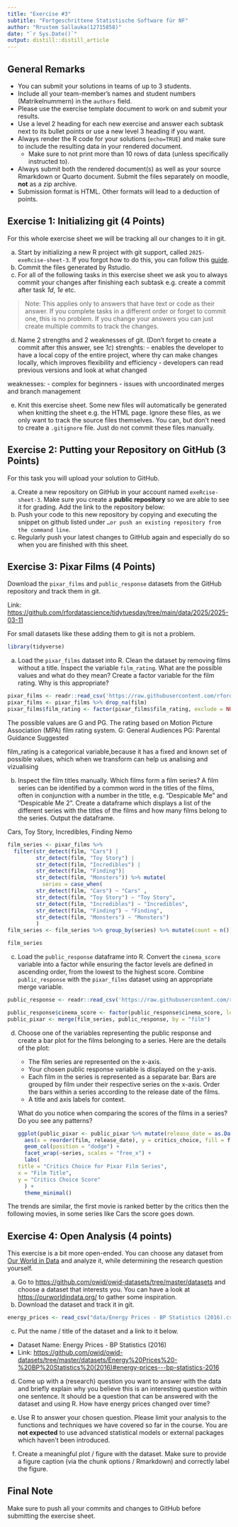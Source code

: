 ```yaml
---
title: "Exercise #3"
subtitle: "Fortgeschrittene Statistische Software für NF"
author: "Rrustem Sallauka(12715858)"
date: "`r Sys.Date()`"
output: distill::distill_article
---
```


## General Remarks

-   You can submit your solutions in teams of up to 3 students.
-   Include all your team-member's names and student numbers
    (Matrikelnummern) in the `authors` field.
-   Please use the exercise template document to work on and submit your
    results.
-   Use a level 2 heading for each new exercise and answer each subtask
    next to its bullet points or use a new level 3 heading if you want.
-   Always render the R code for your solutions (`echo=TRUE`) and make
    sure to include the resulting data in your rendered document.
    -   Make sure to not print more than 10 rows of data (unless
        specifically instructed to).
-   Always submit both the rendered document(s) as well as your source
    Rmarkdown or Quarto document. Submit the files separately on moodle,
    **not** as a zip archive.
-   Submission format is HTML. Other formats will lead to a deduction of
    points.

## Exercise 1: Initializing git (4 Points)

For this whole exercise sheet we will be tracking all our changes to it
in git.

a)  Start by initializing a new R project with git support, called
    `2025-exeRcise-sheet-3`. If you forgot how to do this, you can
    follow this
    [guide](https://malikaihle.github.io/Introduction-RStudio-Git-GitHub/rstudio_project.html).
b)  Commit the files generated by Rstudio.
c)  For all of the following tasks in this exercise sheet we ask you to
    always commit your changes after finishing each subtask e.g. create
    a commit after task *1d*, *1e* etc.

> Note: This applies only to answers that have text or code as their
> answer. If you complete tasks in a different order or forget to commit
> one, this is no problem. If you change your answers you can just
> create multiple commits to track the changes.

d)  Name 2 strengths and 2 weaknesses of git. (Don't forget to create a
    commit after this answer, see *1c*)
strenghts: - enables the developer to have a local copy of the entire project, where thy can make changes locally, which improves flexibility and efficiency
           - developers can read previous versions and look at what changed 
           
weaknesses: - complex for beginners 
            - issues with uncoordinated merges and branch management
    
e)  Knit this exercise sheet. Some new files will automatically be
    generated when knitting the sheet e.g. the HTML page. Ignore these
    files, as we only want to track the source files themselves. You
    can, but don't need to create a `.gitignore` file. Just do not
    commit these files manually.

## Exercise 2: Putting your Repository on GitHub (3 Points)

For this task you will upload your solution to GitHub.

a)  Create a new repository on GitHub in your account named
    `exeRcise-sheet-3`. Make sure you create a **public repository** so
    we are able to see it for grading. Add the link to the repository
    below:
b)  Push your code to this new repository by copying and executing the
    snippet on github listed under
    `…or push an existing repository from the command line`.
c)  Regularly push your latest changes to GitHub again and especially do
    so when you are finished with this sheet.

## Exercise 3: Pixar Films (4 Points)

Download the `pixar_films` and `public_response` datasets from the
GitHub repository and track them in git.

Link:
<https://github.com/rfordatascience/tidytuesday/tree/main/data/2025/2025-03-11>

For small datasets like these adding them to git is not a problem.
```r
library(tidyverse)
```

a)  Load the `pixar_films` dataset into R. Clean the dataset by removing
    films without a title. Inspect the variable `film_rating`. What are
    the possible values and what do they mean? Create a factor variable
    for the film rating. Why is this appropriate?
```r
pixar_films <- readr::read_csv('https://raw.githubusercontent.com/rfordatascience/tidytuesday/main/data/2025/2025-03-11/pixar_films.csv')
pixar_films <- pixar_films %>% drop_na(film)
pixar_films$film_rating <- factor(pixar_films$film_rating, exclude = NULL)
```

The possible values are G and PG. The rating based on Motion Picture Association (MPA) film rating system. 
G: General Audiences
PG: Parental Guidance Suggested

film_rating is a categorical variable,because it has a fixed and known set of possible values, which when we transform can help us analising and vizualising
<!-- -->

b)  Inspect the film titles manually. Which films form a film series? A
    film series can be identified by a common word in the titles of the
    films, often in conjunction with a number in the title,
    e.g. "Despicable Me" and "Despicable Me 2". Create a dataframe which
    displays a list of the different series with the titles of the films
    and how many films belong to the series. Output the dataframe.

Cars, Toy Story, Incredibles, Finding Nemo 
```r
film_series <- pixar_films %>%
  filter(str_detect(film, "Cars") | 
         str_detect(film, "Toy Story") | 
         str_detect(film, "Incredibles") | 
         str_detect(film, "Finding")| 
         str_detect(film, "Monsters")) %>% mutate(
           series = case_when(
         str_detect(film, "Cars") ~ "Cars" , 
         str_detect(film, "Toy Story") ~ "Toy Story", 
         str_detect(film, "Incredibles") ~ "Incredibles", 
         str_detect(film, "Finding") ~ "Finding", 
         str_detect(film, "Monsters") ~ "Monsters")
         )
film_series <- film_series %>% group_by(series) %>% mutate(count = n()) 

film_series
```


c)  Load the `public_response` dataframe into R. Convert the
    `cinema_score` variable into a factor while ensuring the factor
    levels are defined in ascending order, from the lowest to the
    highest score. Combine `public_response` with the `pixar_films`
    dataset using an appropriate merge variable.
```r
public_response <- readr::read_csv('https://raw.githubusercontent.com/rfordatascience/tidytuesday/main/data/2025/2025-03-11/public_response.csv')

public_response$cinema_score <- factor(public_response$cinema_score, levels = c("A-","A","A+"), exclude = NULL, ordered = TRUE)
public_pixar <- merge(film_series, public_response, by = "film")
```


d)  Choose one of the variables representing the public response and
    create a bar plot for the films belonging to a series. Here are the
    details of the plot:

    -   The film series are represented on the x-axis.
    -   Your chosen public response variable is displayed on the y-axis.
    -   Each film in the series is represented as a separate bar. Bars
        are grouped by film under their respective series on the x-axis.
        Order the bars within a series according to the release date of
        the films.
    -   A title and axis labels for context.

    What do you notice when comparing the scores of the films in a
    series? Do you see any patterns?
```r
ggplot(public_pixar <- public_pixar %>% mutate(release_date = as.Date(release_date)),
  aes(x = reorder(film, release_date), y = critics_choice, fill = film)) +
  geom_col(position = "dodge") +
  facet_wrap(~series, scales = "free_x") +
  labs(
    title = "Critics Choice for Pixar Film Series",
    x = "Film Title",
    y = "Critics Choice Score"
  ) +
  theme_minimal()
```

The trends are similar, the first movie is ranked better by the critics then the following movies, in some series like Cars the score goes down. 

## Exercise 4: Open Analysis (4 points)

This exercise is a bit more open-ended. You can choose any dataset from
[Our World in Data](https://ourworldindata.org/) and analyze it, while
determining the research question yourself.

a)  Go to <https://github.com/owid/owid-datasets/tree/master/datasets>
    and choose a dataset that interests you. You can have a look at
    <https://ourworldindata.org/> to gather some inspiration.
b)  Download the dataset and track it in git.
```r
energy_prices <- read_csv("data/Energy Prices - BP Statistics (2016).csv")
```

c)  Put the name / title of the dataset and a link to it below.

-   Dataset Name: Energy Prices - BP Statistics (2016)
-   Link: <https://github.com/owid/owid-datasets/tree/master/datasets/Energy%20Prices%20-%20BP%20Statistics%20(2016)#energy-prices---bp-statistics-2016>

d)  Come up with a (research) question you want to answer with the data
    and briefly explain why you believe this is an interesting question
    within one sentence. It should be a question that can be answered
    with the dataset and using R.
    How have energy prices changed over time?
    
e)  Use R to answer your chosen question. Please limit your analysis to
    the functions and techniques we have covered so far in the course.
    You are **not expected** to use advanced statistical models or
    external packages which haven't been introduced.

    
    
f)  Create a meaningful plot / figure with the dataset. Make sure to
    provide a figure caption (via the chunk options / Rmarkdown) and
    correctly label the figure.

## Final Note

Make sure to push all your commits and changes to GitHub before
submitting the exercise sheet.
